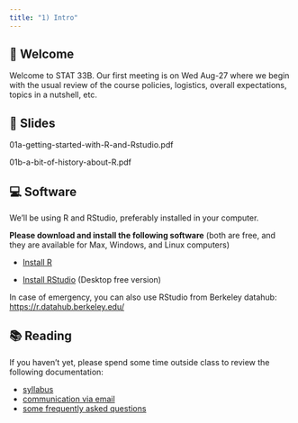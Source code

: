 ```yaml
---
title: "1) Intro"
---
```



## 📖 Welcome

Welcome to STAT 33B. Our first meeting is on Wed Aug-27 where we begin with 
the usual review of the course policies, logistics, overall expectations, 
topics in a nutshell, etc.

 

## 📰 Slides

01a-getting-started-with-R-and-Rstudio.pdf

01b-a-bit-of-history-about-R.pdf



## 💻 Software

We'll be using R and RStudio, preferably installed in your computer.

__Please download and install the following software__ (both are free, 
and they are available for Max, Windows, and Linux computers)

- <a href="https://cran.r-project.org/" target="_blank">Install R</a>

- <a href="https://www.rstudio.com/products/rstudio/download/#download" target="_blank">Install RStudio</a> (Desktop free version)

In case of emergency, you can also use RStudio from Berkeley datahub: <https://r.datahub.berkeley.edu/>
 


## 📚 Reading

If you haven't yet, please spend some time outside class to review the following documentation:

- <a href="../syllabus.html" target="_blank">syllabus</a>
- <a href="../email.html" target="_blank">communication via email</a>
- <a href="../faqs.html" target="_blank">some frequently asked questions</a>

